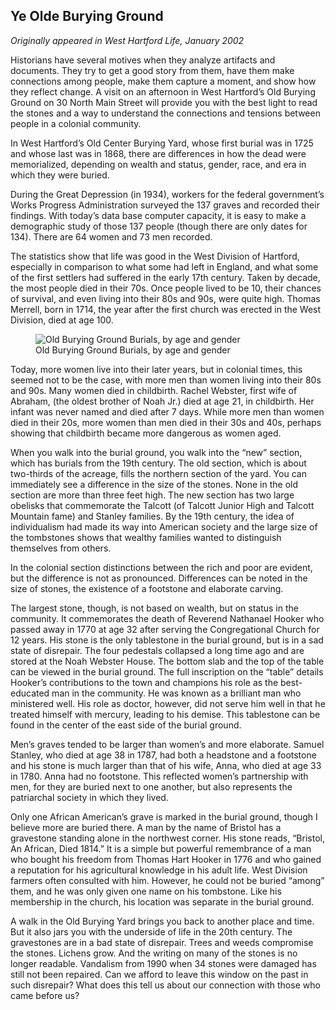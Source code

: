 ## Ye Olde Burying Ground {-}

*Originally appeared in West Hartford Life, January 2002*

Historians have several motives when they analyze artifacts and documents. They try to get a good story from them, have them make connections among people, make them capture a moment, and show how they reflect change. A visit on an afternoon in West Hartford’s Old Burying Ground on 30 North Main Street will provide you with the best light to read the stones and a way to understand the connections and tensions between people in a colonial community.

In West Hartford’s Old Center Burying Yard, whose first burial was in 1725 and whose last was in 1868, there are differences in how the dead were memorialized, depending on wealth and status, gender, race, and era in which they were buried.

During the Great Depression (in 1934), workers for the federal government’s Works Progress Administration surveyed the 137 graves and recorded their findings. With today’s data base computer capacity, it is easy to make a demographic study of those 137 people (though there are only dates for 134). There are 64 women and 73 men recorded.

The statistics show that life was good in the West Division of Hartford, especially in comparison to what some had left in England, and what some of the first settlers had suffered in the early 17th century. Taken by decade, the most people died in their 70s. Once people lived to be 10, their chances of survival, and even living into their 80s and 90s, were quite high. Thomas Merrell, born in 1714, the year after the first church was erected in the West Division, died at age 100.

![Old Burying Ground Burials, by age and gender](images/01-burying.png)

Today, more women live into their later years, but in colonial times, this seemed not to be the case, with more men than women living into their 80s and 90s. Many women died in childbirth. Rachel Webster, first wife of Abraham, (the oldest brother of Noah Jr.) died at age 21, in childbirth. Her infant was never named and died after 7 days. While more men than women died in their 20s, more women than men died in their 30s and 40s, perhaps showing that childbirth became more dangerous as women aged.

When you walk into the burial ground, you walk into the “new” section, which has burials from the 19th century. The old section, which is about two-thirds of the acreage, fills the northern section of the yard. You can immediately see a difference in the size of the stones. None in the old section are more than three feet high. The new section has two large obelisks that commemorate the Talcott (of Talcott Junior High and Talcott Mountain fame) and Stanley families. By the 19th century, the idea of individualism had made its way into American society and the large size of the tombstones shows that wealthy families wanted to distinguish themselves from others.

In the colonial section distinctions between the rich and poor are evident, but the difference is not as pronounced. Differences can be noted in the size of stones, the existence of a footstone and elaborate carving.

The largest stone, though, is not based on wealth, but on status in the community. It commemorates the death of Reverend Nathanael Hooker who passed away in 1770 at age 32 after serving the Congregational Church for 12 years. His stone is the only tablestone in the burial ground, but is in a sad state of disrepair. The four pedestals collapsed a long time ago and are stored at the Noah Webster House. The bottom slab and the top of the table can be viewed in the burial ground. The full inscription on the “table” details Hooker’s contributions to the town and champions his role as the best-educated man in the community. He was known as a brilliant man who ministered well. His role as doctor, however, did not serve him well in that he treated himself with mercury, leading to his demise. This tablestone can be found in the center of the east side of the burial ground.

Men’s graves tended to be larger than women’s and more elaborate. Samuel Stanley, who died at age 38 in 1787, had both a headstone and a footstone and his stone is much larger than that of his wife, Anna, who died at age 33 in 1780. Anna had no footstone. This reflected women’s partnership with men, for they are buried next to one another, but also represents the patriarchal society in which they lived.

Only one African American’s grave is marked in the burial ground, though I believe more are buried there. A man by the name of Bristol has a gravestone standing alone in the northwest corner. His stone reads, “Bristol, An African, Died 1814.” It is a simple but powerful remembrance of a man who bought his freedom from Thomas Hart Hooker in 1776 and who gained a reputation for his agricultural knowledge in his adult life. West Division farmers often consulted with him. However, he could not be buried “among” them, and he was only given one name on his tombstone. Like his membership in the church, his location was separate in the burial ground.

A walk in the Old Burying Yard brings you back to another place and time. But it also jars you with the underside of life in the 20th century. The gravestones are in a bad state of disrepair. Trees and weeds compromise the stones. Lichens grow. And the writing on many of the stones is no longer readable. Vandalism from 1990 when 34 stones were damaged has still not been repaired. Can we afford to leave this window on the past in such disrepair? What does this tell us about our connection with those who came before us?
